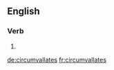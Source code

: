 
==English==

===Verb===
{{head|en}}

# {{en-third-person singular of|circumvallate}}

[[de:circumvallates]]
[[fr:circumvallates]]